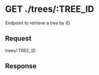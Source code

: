 
# GET ./trees/:TREE_ID

Endpoint to retrieve a tree by ID.

## Request

<BaseUrlPath>trees/:TREE_ID</BaseUrlPath>

<RequestParamTable route>

<RequestParamRow
parameter="TREE_ID"
required
description="A string referring to the tree ID."
/>

</RequestParamTable>

## Response

<ResponseParamTable>

<TreeParamRows />

</ResponseParamTable>